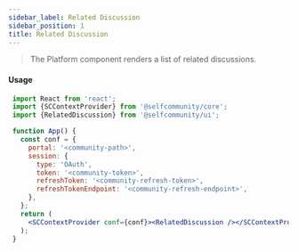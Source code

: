 ```yaml
---
sidebar_label: Related Discussion
sidebar_position: 1
title: Related Discussion
---
```


> The Platform component renders a list of related discussions.


<Logged><RelatedDiscussion/></Logged>

#### Usage

```jsx
 import React from 'react';
 import {SCContextProvider} from '@selfcommunity/core';
 import {RelatedDiscussion} from '@selfcommunity/ui';

 function App() {
   const conf = {
     portal: '<community-path>',
     session: {
       type: 'OAuth',
       token: '<community-token>',
       refreshToken: '<community-refresh-token>',
       refreshTokenEndpoint: '<community-refresh-endpoint>',
     },
   };
   return (
     <SCContextProvider conf={conf}><RelatedDiscussion /></SCContextProvider>
   );
 }
```
